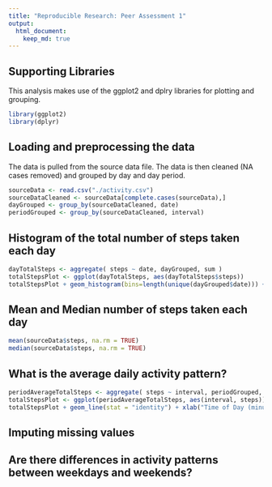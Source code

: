 ```yaml
---
title: "Reproducible Research: Peer Assessment 1"
output: 
  html_document:
    keep_md: true
---
```


## Supporting Libraries

This analysis makes use of the ggplot2 and dplry libraries for plotting and grouping.
```r
library(ggplot2)
library(dplyr)
```
## Loading and preprocessing the data

The data is pulled from the source data file. The data is then cleaned (NA cases removed) and grouped by day and day period.

```r
sourceData <- read.csv("./activity.csv")
sourceDataCleaned <- sourceData[complete.cases(sourceData),]
dayGrouped <- group_by(sourceDataCleaned, date)
periodGrouped <- group_by(sourceDataCleaned, interval)
```
## Histogram of the total number of steps taken each day
```r
dayTotalSteps <- aggregate( steps ~ date, dayGrouped, sum )
totalStepsPlot <- ggplot(dayTotalSteps, aes(dayTotalSteps$steps)) 
totalStepsPlot + geom_histogram(bins=length(unique(dayGrouped$date))) + xlab("Number of Steps") + ylab("Frequency")
```

## Mean and Median number of steps taken each day
```r
mean(sourceData$steps, na.rm = TRUE)
median(sourceData$steps, na.rm = TRUE)
```


## What is the average daily activity pattern?
```r
periodAverageTotalSteps <- aggregate( steps ~ interval, periodGrouped, mean )
totalStepsPlot <- ggplot(periodAverageTotalSteps, aes(interval, steps)) 
totalStepsPlot + geom_line(stat = "identity") + xlab("Time of Day (minutes)") + ylab("Average Number of Steps")
```


## Imputing missing values



## Are there differences in activity patterns between weekdays and weekends?
